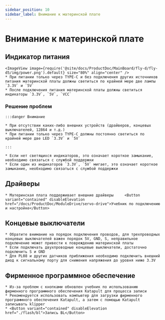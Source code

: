 ```yaml
---
sidebar_position: 10
sidebar_label: Внимание к материнской плате
---
```






# Внимание к материнской плате

## Индикатор питания
    <ImageView image={require('@site/docs/ProductDoc/MainBoard/fly-d/fly-d5/img/power.png').default} size="80%" align="center" />
    * При питании только через TYPE-C и без подключения других источников питания материнской платы должны светиться по крайней мере две лампы `3.3V` и `5V`
    * После подключения питания материнской платы должны светиться индикаторы `3.3V`, `5V`, `VCC`

### Решение проблем


    :::danger Внимание

    * При отсутствии каких-либо внешних устройств (драйверов, концевых выключателей, 12864 и т.д.)
    * При питании только через TYPE-C должны постоянно светиться по крайней мере две LED `3.3V` и `5V`

    :::

    * Если нет светящихся индикаторов, это означает короткое замыкание, необходимо связаться с службой поддержки
    * Если один из индикаторов `3.3V`, `5V` мигает, это означает короткое замыкание, необходимо связаться с службой поддержки

## Драйверы

    * Материнская плата поддерживает внешние драйверы     <Button variant="contained" disableElevation href="/docs/ProductDoc/ModuleDrive/servo-drive">Учебник по подключению и настройке</Button>

## Концевые выключатели

    * Обратите внимание на порядок подключения проводов, для трехпроводных концевых выключателей важен порядок 5V, GND, S, неправильное подключение может привести к повреждению материнской платы
    * Если подключать двухпроводные концевые выключатели, достаточно подключить S и GND
    * Для PL08 и других датчиков приближения необходимо подключить внешний диод к сигнальному порту для снижения напряжения до уровня ниже 3.3V

## Фирменное программное обеспечение

    * Из-за проблем с кнопками обновлен учебник по использованию фирменного программного обеспечения Katapult для процесса записи
    * Рекомендуется использовать компьютер для загрузки фирменного программного обеспечения Katapult, а затем с помощью Katapult записывать klipper
    * <Button variant="contained" disableElevation href="./flash/bl">Запись BL</Button>